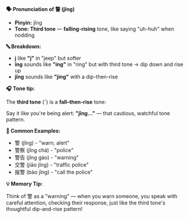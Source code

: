 **🗣️ Pronunciation of 警 (jǐng)**

- **Pinyin:** jǐng
- **Tone: Third tone** — **falling-rising** tone, like saying "uh-huh" when nodding

**🔤 Breakdown:**

- **j** like **"j"** in "jeep" but softer
- **ǐng** sounds like **"ing"** in "ring" but with third tone → dip down and rise up
- **jǐng** sounds like **"jing"** with a dip-then-rise

**🎧 Tone tip:**

The **third tone** (ˇ) is a **fall–then-rise** tone:

Say it like you're being alert: **"jǐng..."** — that cautious, watchful tone pattern.

**📝 Common Examples:**

- 警 (jǐng) - "warn; alert"
- 警察 (jǐng chá) - "police"
- 警告 (jǐng gào) - "warning"
- 交警 (jiāo jǐng) - "traffic police"
- 报警 (bào jǐng) - "call the police"

**💡 Memory Tip:**

Think of 警 as a "warning" — when you warn someone, you speak with careful attention, checking their
response, just like the third tone's thoughtful dip-and-rise pattern!
